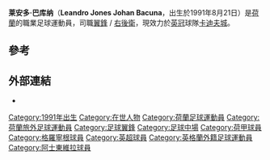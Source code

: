 {{noteTA
|G1=足球|G2=EPL
|T=zh-hans:莱安多·巴库纳;zh-hk:莱安多·巴古拿;
|1=zh-hans:巴库纳; zh-hk:巴古拿;
}}
{{Infobox football biography
| playername= 莱安多·巴库纳<br />Leandro Bacuna
|          image = Leandro Bacuna.jpg
|     image_size = 240
|        caption = 2016年巴古拿在[[阿士東維拉足球會|阿士東維拉]]
|       fullname = Leandro Jones Johan Bacuna<ref name="Barclays Premier League Squad Numbers 2013/14">{{Cite news
| title = Barclays Premier League Squad Numbers 2013/14
| url = http://www.premierleague.com/en-gb/news/news/2013-14/aug/premier-league-squad-numbers-seasons-2013-14.html
| publisher = Premier League
| date = 16 August 2013
| accessdate = 16 August 2013
| archive-date = 2013-09-25
| archive-url = https://web.archive.org/web/20130925003258/http://www.premierleague.com/en-gb/news/news/2013-14/aug/premier-league-squad-numbers-seasons-2013-14.html
| dead-url = no
}}</ref>
|     birth_date = {{birth date and age|1991|8|21}}
|    birth_place = [[荷蘭|荷蘭]][[格羅寧根|格羅寧根]]
| height = {{height|m=1.87|precision=0}}
|       position = [[翼鋒|翼鋒]] / [[右後衛|右後衛]]
|    currentclub = [[卡迪夫城足球會|卡迪夫城]]
|     clubnumber = 7
|    youthyears1 =
|    youthclubs1 = [[格羅寧根足球會|格羅寧根]]
|         clubs1 = [[格羅寧根足球會|格羅寧根]]
|         clubs2 = [[阿士東維拉足球會|阿士東維拉]]
|         clubs3 = [[雷丁足球俱乐部|雷丁]]
|         clubs4 = [[卡迪夫城足球會|卡迪夫城]]
|         years1 = 2009–2013
|         years2 = 2013–2017
|         years3 = 2017–2019
|         years4 = 2019–
|          caps1 = 109
|          caps2 = 116
|          caps3 = 59
|          caps4 = 43
|         goals1 = 14
|         goals2 = 7<!-- LEAGUE GAMES ONLY - When you update this parameter, please update the club-update parameter! -->
|         goals3 = 4<!-- LEAGUE GAMES ONLY - When you update this parameter, please update the club-update parameter! -->
|         goals4 = 1
| nationalyears1 = 2007–2008 |nationalteam1 = [[荷屬安的列斯足球代表隊|荷屬安的列斯U20]] |nationalcaps1 = 5
|nationalgoals1 = 3
| nationalyears2 = 2009–2010 |nationalteam2 = 荷蘭U19  |nationalcaps2 = 10 |nationalgoals2 = 1
| nationalyears3 = 2011–2013
| nationalteam3 = [[荷蘭21歲以下國家足球隊|荷蘭U21]] 
| nationalcaps3 = 10
| nationalgoals3 = 1
| nationalyears4 = 2016–
| nationalteam4 = [[庫拉索國家足球隊|庫拉索]] 
| nationalcaps4 = 28
| nationalgoals4 = 11
|         club-update =  2020年3月8日
| nationalteam-update = 2019年9月7日
}}

'''莱安多·巴库纳'''（'''Leandro Jones Johan Bacuna'''，出生於1991年8月21日）是[[荷蘭|荷蘭]]的職業足球運動員，司職[[翼鋒|翼鋒]] / [[右後衛|右後衛]]，現效力於[[英冠|英冠]]球隊[[卡迪夫城足球會|卡迪夫城]]。

==參考==
{{Reflist}}

==外部連結==
*{{soccerbase|id=55800|name=Leandro Bacuna}}

{{卡迪夫城球員名單}}

{{DEFAULTSORT:Bacuna, Leandro}}
[[Category:1991年出生|Category:1991年出生]]
[[Category:在世人物|Category:在世人物]]
[[Category:荷蘭足球運動員|Category:荷蘭足球運動員]]
[[Category:荷蘭旅外足球運動員|Category:荷蘭旅外足球運動員]]
[[Category:足球翼鋒|Category:足球翼鋒]]
[[Category:足球中場|Category:足球中場]]
[[Category:荷甲球員|Category:荷甲球員]]
[[Category:格羅寧根球員|Category:格羅寧根球員]]
[[Category:英超球員|Category:英超球員]]
[[Category:英格蘭外籍足球運動員|Category:英格蘭外籍足球運動員]]
[[Category:阿士東維拉球員|Category:阿士東維拉球員]]